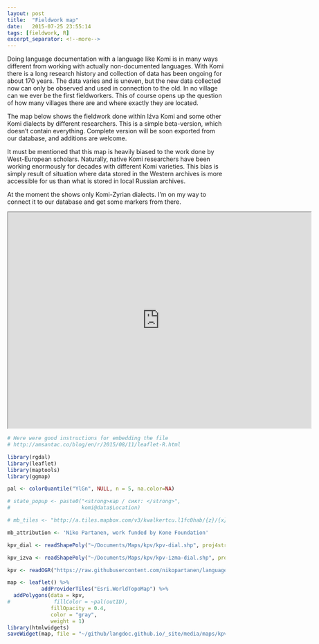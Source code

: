 ```yaml
---
layout: post
title:  "Fieldwork map"
date:   2015-07-25 23:55:14
tags: [fieldwork, R]
excerpt_separator: <!--more-->
---
```


Doing language documentation with a language like Komi is in many ways different from working with actually non-documented languages. With Komi there is a long research history and collection of data has been ongoing for about 170 years. The data varies and is uneven, but the new data collected now can only be observed and used in connection to the old. In no village can we ever be the first fieldworkers. This of course opens up the question of how many villages there are and where exactly they are located.<!--more-->

The map below shows the fieldwork done within Iźva Komi and some other Komi dialects by different researchers. This is a simple beta-version, which doesn't contain everything. Complete version will be soon exported from our database, and additions are welcome.

It must be mentioned that this map is heavily biased to the work done by West-European scholars. Naturally, native Komi researchers have been working enormously for decades with different Komi varieties. This bias is simply result of situation where data stored in the Western archives is more accessible for us than what is stored in local Russian archives.

At the moment the shows only Komi-Zyrian dialects. I'm on my way to connect it to our database and get some markers from there.

<iframe id="map_id" width=700 height=500 src="http://nikopartanen.github.io/language_maps/kpv_dial.html"></iframe>

```r

# Here were good instructions for embedding the file
# http://amsantac.co/blog/en/r/2015/08/11/leaflet-R.html

library(rgdal)
library(leaflet)
library(maptools)
library(ggmap)

pal <- colorQuantile("YlGn", NULL, n = 5, na.color=NA)

# state_popup <- paste0("<strong>кар / сикт: </strong>", 
#                       komi@data$Location)

# mb_tiles <- "http://a.tiles.mapbox.com/v3/kwalkertcu.l1fc0hab/{z}/{x}/{y}.png"

mb_attribution <- 'Niko Partanen, work funded by Kone Foundation'

kpv_dial <- readShapePoly("~/Documents/Maps/kpv/kpv-dial.shp", proj4string = CRS("+proj=longlat +ellps=WGS84 +datum=WGS84 +no_defs"))

kpv_izva <- readShapePoly("~/Documents/Maps/kpv/kpv-izma-dial.shp", proj4string = CRS("+proj=longlat +ellps=WGS84 +datum=WGS84 +no_defs"))

kpv <- readOGR("https://raw.githubusercontent.com/nikopartanen/language_maps/master/geojson/kpv.geojson", "OGRGeoJSON")

map <- leaflet() %>%
           addProviderTiles("Esri.WorldTopoMap") %>%
  addPolygons(data = kpv,
#              fillColor = ~pal(outID), 
              fillOpacity = 0.4, 
              color = "gray", 
              weight = 1)
library(htmlwidgets)
saveWidget(map, file = "~/github/langdoc.github.io/_site/media/maps/kpv_dial.html", selfcontained = T)
```

